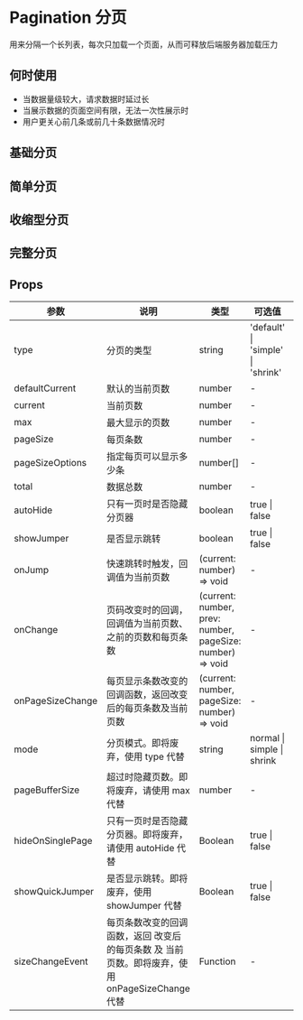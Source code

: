 # Pagination 分页

用来分隔一个长列表，每次只加载一个页面，从而可释放后端服务器加载压力

## 何时使用

- 当数据量级较大，请求数据时延过长
- 当展示数据的页面空间有限，无法一次性展示时
- 用户更关心前几条或前几十条数据情况时

## 基础分页


<DemoBase />

## 简单分页


<DemoEasy />

## 收缩型分页


<DemoShrink />

## 完整分页


<DemoIntack />


## Props

| 参数                                        | 说明                                                                                            | 类型                                                      | 可选值                            | 默认值    |
| ------------------------------------------- | ----------------------------------------------------------------------------------------------- | --------------------------------------------------------- | --------------------------------- | --------- |
| type<Badge type='feature' text='2.0+' />    | 分页的类型                                                                                      | string                                                    | 'default' \| 'simple' \| 'shrink' | 'default' |
| defaultCurrent                              | 默认的当前页数                                                                                  | number                                                    | -                                 | 1         |
| current                                     | 当前页数                                                                                        | number                                                    | -                                 | -         |
| max                                         | 最大显示的页数                                                                                  | number                                                    | -                                 | 2         |
| pageSize                                    | 每页条数                                                                                        | number                                                    | -                                 | 10        |
| pageSizeOptions                             | 指定每页可以显示多少条                                                                          | number[]                                                  | -                                 | []        |
| total                                       | 数据总数                                                                                        | number                                                    | -                                 | -         |
| autoHide                                    | 只有一页时是否隐藏分页器                                                                        | boolean                                                   | true \| false                     | false     |
| showJumper                                  | 是否显示跳转                                                                                    | boolean                                                   | true \| false                     | false     |
| onJump                                      | 快速跳转时触发，回调值为当前页数                                                                | (current: number) => void                                 | -                                 | -         |
| onChange                                    | 页码改变时的回调，回调值为当前页数、之前的页数和每页条数                                        | (current: number, prev: number, pageSize: number) => void | -                                 | -         | - |
| onPageSizeChange                            | 每页显示条数改变的回调函数，返回改变后的每页条数及当前页数                                      | (current: number, pageSize: number) => void               | -                                 | -         | - |
| mode<Badge text='deprecated' />             | 分页模式。即将废弃，使用 type 代替                                                              | string                                                    | normal \| simple \| shrink        | normal    |
| pageBufferSize<Badge text='deprecated' />   | 超过时隐藏页数。即将废弃，请使用 max 代替                                                       | number                                                    | -                                 | 2         |
| hideOnSinglePage<Badge text='deprecated' /> | 只有一页时是否隐藏分页器。即将废弃，请使用 autoHide 代替                                        | Boolean                                                   | true \| false                     | false     |
| showQuickJumper<Badge text='deprecated' />  | 是否显示跳转。即将废弃，使用 showJumper 代替                                                    | Boolean                                                   | true \| false                     | false     |
| sizeChangeEvent<Badge text='deprecated' />  | 每页条数改变的回调函数，返回 改变后的每页条数 及 当前页数。即将废弃，使用 onPageSizeChange 代替 | Function                                                  | -                                 | -         | - |
